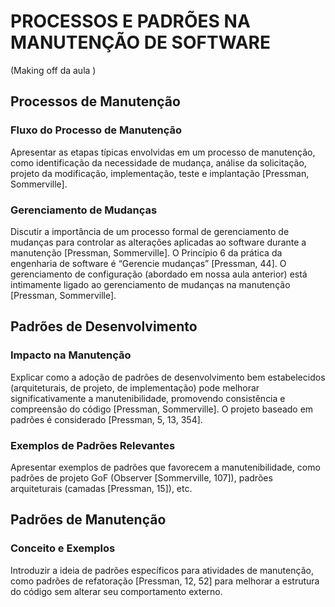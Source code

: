 # PROCESSOS E PADRÕES NA MANUTENÇÃO DE SOFTWARE

(Making off da aula )

## Processos de Manutenção

### Fluxo do Processo de Manutenção

Apresentar as etapas típicas envolvidas em um processo de manutenção, como identificação da necessidade de mudança, análise da solicitação, projeto da modificação, implementação, teste e implantação [Pressman, Sommerville]. 

### Gerenciamento de Mudanças

Discutir a importância de um processo formal de gerenciamento de mudanças para controlar as alterações aplicadas ao software durante a manutenção [Pressman, Sommerville]. O Princípio 6 da prática da engenharia de software é "Gerencie mudanças" [Pressman, 44]. O gerenciamento de configuração (abordado em nossa aula anterior) está intimamente ligado ao gerenciamento de mudanças na manutenção [Pressman, Sommerville]. 

## Padrões de Desenvolvimento

### Impacto na Manutenção

Explicar como a adoção de padrões de desenvolvimento bem estabelecidos (arquiteturais, de projeto, de implementação) pode melhorar significativamente a manutenibilidade, promovendo consistência e compreensão do código [Pressman, Sommerville]. O projeto baseado em padrões é considerado [Pressman, 5, 13, 354]. 

### Exemplos de Padrões Relevantes 

Apresentar exemplos de padrões que favorecem a manutenibilidade, como padrões de projeto GoF (Observer [Sommerville, 107]), padrões arquiteturais (camadas [Pressman, 15]), etc. 

## Padrões de Manutenção

### Conceito e Exemplos

Introduzir a ideia de padrões específicos para atividades de manutenção, como padrões de refatoração [Pressman, 12, 52] para melhorar a estrutura do código sem alterar seu comportamento externo. 
